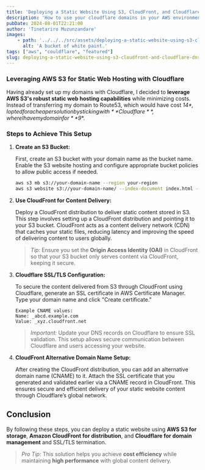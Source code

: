 ```yaml
---
title: 'Deploying a Static Website Using S3, CloudFront, and Cloudflare DNS'
description: 'How to use your cloudflare domains in your AWS environment'
pubDate: 2024-08-01T22:21:00
author: 'Tinetariro Muzunzandare'
images:
    - path: '../../../src/assets/deploying-a-static-website-using-s3-cloudfront-and-cloudflare-dns/bucket-paint.jpg'
      alt: 'A bucket of white paint.'
tags: ["aws", "couldflare", "featured"]
slug: deploying-a-static-website-using-s3-cloudfront-and-cloudflare-dns
---
```


### Leveraging AWS S3 for Static Web Hosting with Cloudflare

Having already set up my domains with Cloudflare, I decided to **leverage AWS S3's robust static web hosting capabilities** while minimizing costs. Instead of transferring my domain to Route53, which would have cost *$14*, I opted for a cheaper solution by sticking with **Cloudflare**, where I have my domain for **$9**.

### Steps to Achieve This Setup

1. **Create an S3 Bucket:**

   First, create an S3 bucket with your domain name as the bucket name. Enable the S3 website hosting and configure appropriate bucket policies to allow public access if needed.

   ```bash
   aws s3 mb s3://your-domain-name --region your-region
   aws s3 website s3://your-domain-name/ --index-document index.html --error-document error.html
   ```

2. **Use CloudFront for Content Delivery:**

   Deploy a CloudFront distribution to deliver static content stored in S3. This step involves setting up a CloudFront distribution and pointing it to your S3 bucket. CloudFront acts as a content delivery network (CDN) that caches your static files, reducing latency and improving the speed of delivering content to users globally.

   > _Tip:_ Ensure you set the **Origin Access Identity (OAI)** in CloudFront so that your S3 bucket only serves content via CloudFront, keeping it secure.

3. **Cloudflare SSL/TLS Configuration:**

   To secure the content delivered from S3 through CloudFront using Cloudflare, generate an SSL certificate in AWS Certificate Manager. Type your domain name and click "Create certificate."

   ```plaintext
   Example CNAME values:
   Name: _abcd.example.com
   Value: _xyz.cloudfront.net
   ```
   
   > _Important:_ Update your DNS records on Cloudflare to ensure SSL validation. This setup allows secure communication between Cloudflare and users accessing your website.

4. **CloudFront Alternative Domain Name Setup:**

   After creating the CloudFront distribution, you can add an alternative domain name (CNAME) to it. Attach the SSL certificate that you generated and validated earlier via a CNAME record in CloudFront. This ensures secure and efficient delivery of your static website content through Cloudflare’s global network.

## Conclusion

By following these steps, you can deploy a static website using **AWS S3 for storage**, **Amazon CloudFront for distribution**, and **Cloudflare for domain management** and SSL/TLS termination.

> _Pro Tip:_ This solution helps you achieve **cost efficiency** while maintaining **high performance** with global content delivery.
